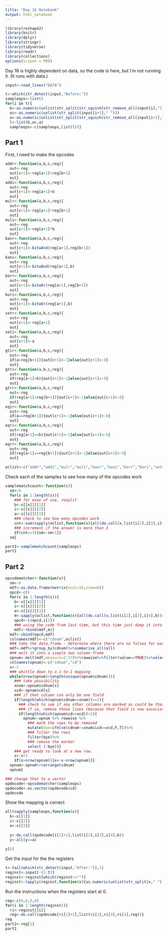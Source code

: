 ```yaml
---
title: "Day 16 Notebook"
output: html_notebook
---
```


```r
library(reshape2)
library(knitr)
library(dplyr)
library(stringr)
library(tidyverse)
library(readr)
library(collections)
options(scipen = 999)
```

Day 16 is highly dependent on data, so the code is here, but I'm not running it.  (It runs with data.)


```r
input<-read_lines("DATA")
```


```r
t<-which(str_detect(input,"Before:"))
sampleops<-list()
for(i in t){
  b<-as.numeric(unlist(str_split(str_squish(str_remove_all(input[i],"[^0-9 ]"))," ")))
  oc<-as.numeric(unlist(str_split(input[i+1]," ")))
  a<-as.numeric(unlist(str_split(str_squish(str_remove_all(input[i+2],"[^0-9 ]"))," ")))
  l<-list(b,oc,a)
  sampleops<-c(sampleops,list(l))}

```




## Part 1

First, I need to make the opcodes
```r
addr<-function(a,b,c,reg){
  out<-reg
  out[c+1]<-reg[a+1]+reg[b+1]
  out}
addi<-function(a,b,c,reg){
  out<-reg
  out[c+1]<-reg[a+1]+b
  out}
mulr<-function(a,b,c,reg){
  out<-reg
  out[c+1]<-reg[a+1]*reg[b+1]
  out}
muli<-function(a,b,c,reg){
  out<-reg
  out[c+1]<-reg[a+1]*b
  out}
banr<-function(a,b,c,reg){
  out<-reg
  out[c+1]<-bitwAnd(reg[a+1],reg[b+1])
  out}
bani<-function(a,b,c,reg){
  out<-reg
  out[c+1]<-bitwAnd(reg[a+1],b)
  out}
borr<-function(a,b,c,reg){
  out<-reg
  out[c+1]<-bitwOr(reg[a+1],reg[b+1])
  out}
bori<-function(a,b,c,reg){
  out<-reg
  out[c+1]<-bitwOr(reg[a+1],b)
  out}
setr<-function(a,b,c,reg){
  out<-reg
  out[c+1]<-reg[a+1]
  out}
seti<-function(a,b,c,reg){
  out<-reg
  out[c+1]<-a
  out}
gtir<-function(a,b,c,reg){
  out<-reg
  if(a>reg[b+1]){out[c+1]<-1}else{out[c+1]<-0}
  out}
gtri<-function(a,b,c,reg){
  out<-reg
  if(reg[a+1]>b){out[c+1]<-1}else{out[c+1]<-0}
  out}
gtrr<-function(a,b,c,reg){
  out<-reg
  if(reg[a+1]>reg[b+1]){out[c+1]<-1}else{out[c+1]<-0}
  out}
eqir<-function(a,b,c,reg){
  out<-reg
  if(a==reg[b+1]){out[c+1]<-1}else{out[c+1]<-0}
  out}
eqri<-function(a,b,c,reg){
  out<-reg
  if(reg[a+1]==b){out[c+1]<-1}else{out[c+1]<-0}
  out}
eqrr<-function(a,b,c,reg){
  out<-reg
  if(reg[a+1]==reg[b+1]){out[c+1]<-1}else{out[c+1]<-0}
  out}
```


```r
oclist<-c("addr","addi","mulr","muli","banr","bani","borr","bori","setr","seti","gtir","gtri","gtrr","eqir","eqri","eqrr")
```


Check each of the samples to see how many of the opcodes work
```r
samplematchcount<-function(s){
  sm<-0
  for(x in 1:length(s)){
    ### for ease of use, resplit
    b<-s[[x]][[1]]
    i<-s[[x]][[2]]
    a<-s[[x]][[3]]
    ### check to see how many opcodes work
    cnt<-sum(sapply(oclist,function(x){all(do.call(x,list(i[2],i[3],i[4],b))==a)}))
    ### increment if the answer is more than 3
    if(cnt>=3){sm<-sm+1}}
  sm}
```

```r
part1<-samplematchcount(sampleops)
part1
```

## Part 2


```r

opcodematcher<-function(s){
  sm<-0
  mdf<-as.data.frame(matrix(ncol=16,nrow=0))
  opcd<-c()
  for(x in 1:length(s)){
    b<-s[[x]][[1]]
    i<-s[[x]][[2]]
    a<-s[[x]][[3]]
    m<-sapply(oclist,function(x){all(do.call(x,list(i[2],i[3],i[4],b))==a)})
    opcd<-c(opcd,i[1])
    ### using the code from last time, but this time just dump it into a dataframe
    mdf<-rbind(mdf,m)}
  mdf<-cbind(opcd,mdf)
  colnames(mdf)<-c("cdnum",oclist)
  ### take the data.frame - determine where there are no falses for each code.
  mdf<-mdf%>%group_by(cdnum)%>%summarise_all(all)
  ### melt it into a simple two column frame
  opnum<-melt(mdf,measure=2:17)%>%rowwise%>%filter(value==TRUE)%>%select(-value)
  colnames(opnum)<-c("cdnum","cd")
  x<-1
  ### whittle down to a 1-to-1 mapping
  while(nrow(opnum)>length(unique(opnum$cdnum))){
    ### take possibility
    xnum<-opnum$cdnum[x]
    xcd<-opnum$cd[x]
    ### if that column can only be one field
    if(length(which(opnum$cdnum==xnum))==1){
      ### check to see if any other columns are marked as could be that field.
      ### if so, remove those lines (because that field is now associated with the column uniquely)
      if(length(which(opnum$cd==xcd))>1){
        opnum<-opnum %>% rowwise %>%
          ### mark the rows to be removed
          mutate(bye=ifelse(cdnum!=xnum&&cd==xcd,F,T))%>%
          ### filter the rows
          filter(bye)%>%
          ### remove the marker
          select (-bye)}}
    ### get ready to look at a new row.
    x<-x+1
    if(x>nrow(opnum)){x<-x-nrow(opnum)}}
  opnum<-opnum%>%arrange(cdnum)
  opnum}

```

```r
### change that to a vector
opdecode<-opcodematcher(sampleops)
opdecode<-as.vector(opdecode$cd)
opdecode
```
Show the mapping is correct

```r
all(sapply(sampleops,function(x){
  b<-x[[1]]
  i<-x[[2]]
  a<-x[[3]]
  
  y<-do.call(opdecode[i[1]+1],list(i[2],i[3],i[4],b))
  y<-all(y==a)
  
y}))
```
Get the input for the the registers

```r
t<-tail(which(str_detect(input,"After:")),1)
reginst<-input[-(1:t)]
reginst<-reginst[which(reginst!="")]
reginst<-lapply(reginst,function(x){as.numeric(unlist(str_split(x," ")))})
```

Run the instructions when the registers start at 0.

```r
reg<-c(0,0,0,0)
for(i in 1:length(reginst)){
  ri<-reginst[[i]]
  reg<-do.call(opdecode[ri[1]+1],list(ri[2],ri[3],ri[4],reg))}
reg
part2<-reg[1]
part2
```



